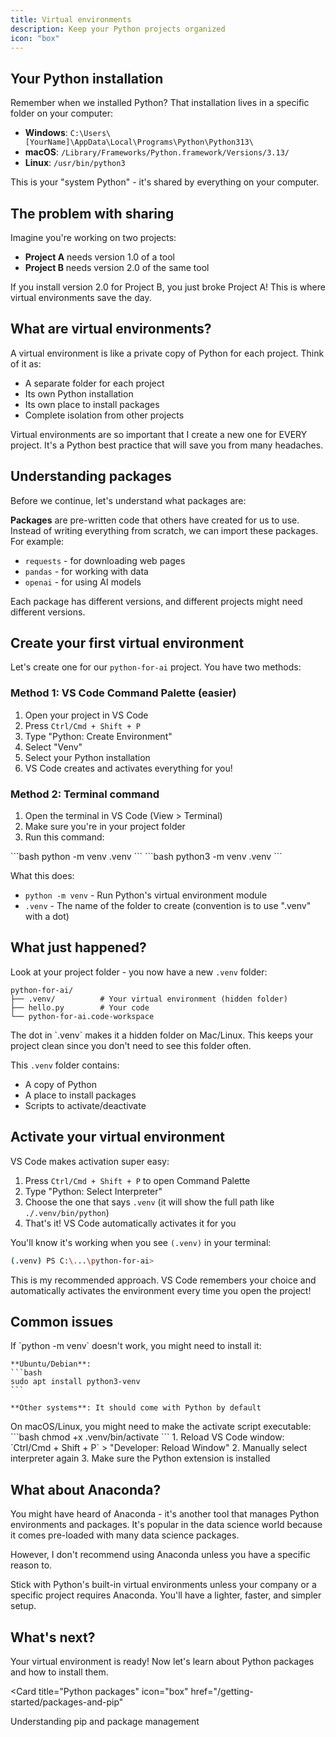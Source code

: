 ```yaml
---
title: Virtual environments
description: Keep your Python projects organized
icon: "box"
---
```


## Your Python installation

Remember when we installed Python? That installation lives in a specific folder on your computer:
- **Windows**: `C:\Users\[YourName]\AppData\Local\Programs\Python\Python313\`
- **macOS**: `/Library/Frameworks/Python.framework/Versions/3.13/`
- **Linux**: `/usr/bin/python3`

This is your "system Python" - it's shared by everything on your computer.

## The problem with sharing

Imagine you're working on two projects:
- **Project A** needs version 1.0 of a tool
- **Project B** needs version 2.0 of the same tool

If you install version 2.0 for Project B, you just broke Project A! This is where virtual environments save the day.

## What are virtual environments?

A virtual environment is like a private copy of Python for each project. Think of it as:
- A separate folder for each project
- Its own Python installation
- Its own place to install packages
- Complete isolation from other projects

<Note>
  Virtual environments are so important that I create a new one for EVERY project. It's a Python best practice that will save you from many headaches.
</Note>

## Understanding packages

Before we continue, let's understand what packages are:

**Packages** are pre-written code that others have created for us to use. Instead of writing everything from scratch, we can import these packages. For example:
- `requests` - for downloading web pages
- `pandas` - for working with data
- `openai` - for using AI models

Each package has different versions, and different projects might need different versions.

## Create your first virtual environment

Let's create one for our `python-for-ai` project. You have two methods:

### Method 1: VS Code Command Palette (easier)

1. Open your project in VS Code
2. Press `Ctrl/Cmd + Shift + P`
3. Type "Python: Create Environment"
4. Select "Venv"
5. Select your Python installation
6. VS Code creates and activates everything for you!

### Method 2: Terminal command

1. Open the terminal in VS Code (View > Terminal)
2. Make sure you're in your project folder
3. Run this command:

<Tabs>
  <Tab title="Windows">
    ```bash
    python -m venv .venv
    ```
  </Tab>
  <Tab title="macOS/Linux">
    ```bash
    python3 -m venv .venv
    ```
  </Tab>
</Tabs>

What this does:
- `python -m venv` - Run Python's virtual environment module
- `.venv` - The name of the folder to create (convention is to use ".venv" with a dot)

## What just happened?

Look at your project folder - you now have a new `.venv` folder:

```
python-for-ai/
├── .venv/          # Your virtual environment (hidden folder)
├── hello.py        # Your code
└── python-for-ai.code-workspace
```

<Note>
  The dot in `.venv` makes it a hidden folder on Mac/Linux. This keeps your project clean since you don't need to see this folder often.
</Note>

This `.venv` folder contains:
- A copy of Python
- A place to install packages
- Scripts to activate/deactivate

## Activate your virtual environment

VS Code makes activation super easy:

1. Press `Ctrl/Cmd + Shift + P` to open Command Palette
2. Type "Python: Select Interpreter"
3. Choose the one that says `.venv` (it will show the full path like `./.venv/bin/python`)
4. That's it! VS Code automatically activates it for you

You'll know it's working when you see `(.venv)` in your terminal:
```bash
(.venv) PS C:\...\python-for-ai>
```

<Tip>
  This is my recommended approach. VS Code remembers your choice and automatically activates the environment every time you open the project!
</Tip>

## Common issues

<AccordionGroup>
  <Accordion title="Command not found" icon="circle-exclamation">
    If `python -m venv` doesn't work, you might need to install it:
    
    **Ubuntu/Debian**:
    ```bash
    sudo apt install python3-venv
    ```
    
    **Other systems**: It should come with Python by default
  </Accordion>
  
  <Accordion title="Permission denied" icon="lock">
    On macOS/Linux, you might need to make the activate script executable:
    ```bash
    chmod +x .venv/bin/activate
    ```
  </Accordion>
  
  <Accordion title="VS Code not recognizing venv" icon="code">
    1. Reload VS Code window: `Ctrl/Cmd + Shift + P` > "Developer: Reload Window"
    2. Manually select interpreter again
    3. Make sure the Python extension is installed
  </Accordion>
</AccordionGroup>

## What about Anaconda?

You might have heard of Anaconda - it's another tool that manages Python environments and packages. It's popular in the data science world because it comes pre-loaded with many data science packages.

However, I don't recommend using Anaconda unless you have a specific reason to.

<Tip>
  Stick with Python's built-in virtual environments unless your company or a specific project requires Anaconda. You'll have a lighter, faster, and simpler setup.
</Tip>

## What's next?

Your virtual environment is ready! Now let's learn about Python packages and how to install them.

<Card
  title="Python packages"
  icon="box"
  href="/getting-started/packages-and-pip"
>
  Understanding pip and package management
</Card>